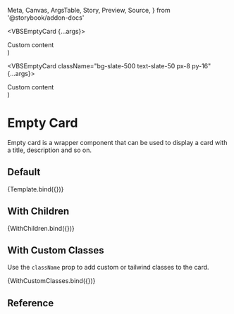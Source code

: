   Meta,
  Canvas,
  ArgsTable,
  Story,
  Preview,
  Source,
} from '@storybook/addon-docs'

<Meta title="Application UI/Cards/Empty Card" component={VBSEmptyCard} />


  <VBSEmptyCard {...args}>
    <div>Custom content</div>
  </VBSEmptyCard>
)

  <VBSEmptyCard className="bg-slate-500 text-slate-50 px-8 py-16" {...args}>
    <div>Custom content</div>
  </VBSEmptyCard>
)

# Empty Card

Empty card is a wrapper component that can be used to display a card with a title, description and so on.

## Default

<Canvas>
  <Story name="Empty Card">{Template.bind({})}</Story>
</Canvas>

## With Children

<Canvas>
  <Story name="With Children">{WithChildren.bind({})}</Story>
</Canvas>

## With Custom Classes

Use the `className` prop to add custom or tailwind classes to the card.

<Canvas>
  <Story name="With Custom Classes">{WithCustomClasses.bind({})}</Story>
</Canvas>

## Reference

<ArgsTable of={VBSEmptyCard} />
